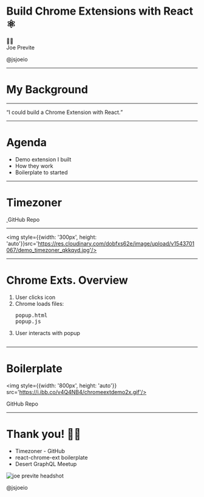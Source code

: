 

<Head>
  <link rel="shortcut icon" href="favicon.ico" />
  <title>Chrome Exts. with React</title>
</Head>

# Build Chrome Extensions with React <br/> ⚛️

<div style={{ margin: '100px 0'}}>
  <p style={{ margin: '0' }}>👋🏼<br/>Joe Previte</p>
  <Link href='https://twitter.com/jsjoeio' target="_blank" alt='@jsjoeio Twitter'><p style={{ margin: '0' }}>@jsjoeio</p></Link>
</div>
<Footer />

---

# My Background

<FlexBox>
  <Item title="freeCodeCamp alumni" src="https://res.cloudinary.com/dobfxs62e/image/upload/v1538444596/step-up-portfolio-gatsbyjs/fcc-green.jpg" link="https://www.freecodecamp.org/" alt="freecodecamp logo"/>
  <Item title="Front End Engineer" src="https://res.cloudinary.com/dobfxs62e/image/upload/v1538444673/step-up-portfolio-gatsbyjs/das-crosshair.png" link="https://digitalairstrike.com/"alt="digital air strike logo"/>
  <Item title="egghead instructor" src="https://res.cloudinary.com/dobfxs62e/image/upload/v1538444152/step-up-portfolio-gatsbyjs/egghead-logo.png" link="https://egghead.io/instructors/joe-previte" alt="egghead logo"/>
</FlexBox>

---

<Appear>
  <q style={{ fontSize: '56px', marginTop: '100px', fontStyle: 'italic'}}>I could build a Chrome Extension with React.</q>
</Appear>

---

# Agenda

- Demo extension I built
- How they work
- Boilerplate to started

---

# Timezoner

<div style={{display: 'flex', flexDirection: 'column', textAlign: 'center'}}>
  <a href='https://chrome.google.com/webstore/detail/timezoner/kfnfgcafkeoflpapeniggnnkcaijgbgk' alt='timezoner on chrome web store'>
    <img style={{width: '300px', height: 'auto'}}src='https://res.cloudinary.com/dobfxs62e/image/upload/v1543700911/timezoner-demo2_tjzpnd.gif'/>
  </a>
  <Link style={{fontSize: '16px', marginBottom: '25px'}} href='https://github.com/jsjoeio/timezoner-extension' alt='timezoner github repo'>GitHub Repo</Link>
</div>

---

<img style={{width: '300px', height: 'auto'}}src='https://res.cloudinary.com/dobfxs62e/image/upload/v1543701067/demo_timezoner_qkkqyd.jpg'/>

---

# Chrome Exts. Overview

<TwoColumn>
  <div>
    <ol>
      <li>User clicks icon</li>
      <li>Chrome loads files: <pre>popup.html<br/>popup.js</pre></li>
      <li>User interacts with popup</li>
    </ol>
  </div>
  <a href='https://developer.chrome.com/extensions/overview' alt='timezoner on chrome web store'>
    <img style={{width: '300px', height: 'auto'}}src='https://developer.chrome.com/static/images/overview/contentscriptarc.png'/>
  </a>
</TwoColumn>

---
 # Boilerplate

<img style={{width: '800px', height: 'auto'}} src='https://i.ibb.co/v4Q4NB4/chromeextdemo2x.gif'/>
<Link style={{fontSize: '16px', marginBottom: '25px', display: 'block'}} href='https://github.com/jsjoeio/react-chrome-ext' alt='react-chrome-ext github repo'>GitHub Repo</Link>

---
# Thank you! 🙏🏼

<ul style={{textAlign: 'left', marginBottom: '200px'}}>
  <Link href='https://github.com/jsjoeio/timezoner-extension' alt='timezoner github'><li>Timezoner - GitHub</li></Link>
  <Link href='https://github.com/jsjoeio/react-chrome-ext' alt='boilerplate to build chrome extensions with react'><li>react-chrome-ext boilerplate</li></Link>
  <Link href='https://www.meetup.com/Desert-GraphQL-Meetup/' alt='desert graphql meetup page'><li>Desert GraphQL Meetup</li></Link>
</ul>
<img style={{margin: 'auto', borderRadius: '50%', width: '150px'}}src='https://avatars1.githubusercontent.com/u/3806031?s=460&v=4' alt='joe previte headshot' />
<Link href='https://twitter.com/jsjoeio' target="_blank" alt='@jsjoeio Twitter'><p style={{fontSize: '16px'}}>@jsjoeio</p></Link>